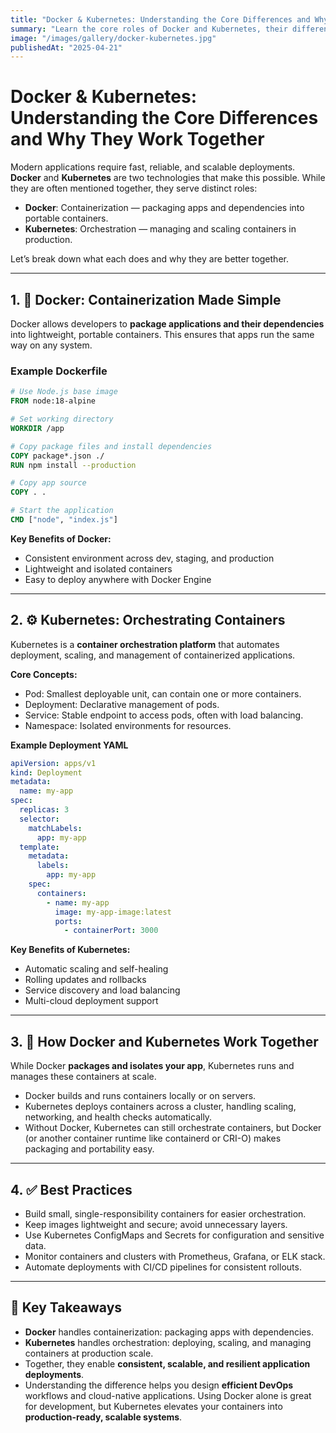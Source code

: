```yaml
---
title: "Docker & Kubernetes: Understanding the Core Differences and Why They Work Together"
summary: "Learn the core roles of Docker and Kubernetes, their differences, and how they complement each other for modern application deployment."
image: "/images/gallery/docker-kubernetes.jpg"
publishedAt: "2025-04-21"
---
```


# Docker & Kubernetes: Understanding the Core Differences and Why They Work Together

Modern applications require fast, reliable, and scalable deployments. **Docker** and **Kubernetes** are two technologies that make this possible. While they are often mentioned together, they serve distinct roles:

- **Docker**: Containerization — packaging apps and dependencies into portable containers.  
- **Kubernetes**: Orchestration — managing and scaling containers in production.  

Let’s break down what each does and why they are better together.

---

## 1. 🐳 Docker: Containerization Made Simple

Docker allows developers to **package applications and their dependencies** into lightweight, portable containers. This ensures that apps run the same way on any system.

### Example Dockerfile

```dockerfile
# Use Node.js base image
FROM node:18-alpine

# Set working directory
WORKDIR /app

# Copy package files and install dependencies
COPY package*.json ./
RUN npm install --production

# Copy app source
COPY . .

# Start the application
CMD ["node", "index.js"]
```

**Key Benefits of Docker:**
- Consistent environment across dev, staging, and production
- Lightweight and isolated containers
- Easy to deploy anywhere with Docker Engine

---

## 2. ⚙️ Kubernetes: Orchestrating Containers
Kubernetes is a **container orchestration platform** that automates deployment, scaling, and management of containerized applications.

**Core Concepts:**
- Pod: Smallest deployable unit, can contain one or more containers.
- Deployment: Declarative management of pods.
- Service: Stable endpoint to access pods, often with load balancing.
- Namespace: Isolated environments for resources.

**Example Deployment YAML**
```yaml
apiVersion: apps/v1
kind: Deployment
metadata:
  name: my-app
spec:
  replicas: 3
  selector:
    matchLabels:
      app: my-app
  template:
    metadata:
      labels:
        app: my-app
    spec:
      containers:
        - name: my-app
          image: my-app-image:latest
          ports:
            - containerPort: 3000
```

**Key Benefits of Kubernetes:**
- Automatic scaling and self-healing
- Rolling updates and rollbacks
- Service discovery and load balancing
- Multi-cloud deployment support

---

## 3. 🔗 How Docker and Kubernetes Work Together
While Docker **packages and isolates your app**, Kubernetes runs and manages these containers at scale.
- Docker builds and runs containers locally or on servers.
- Kubernetes deploys containers across a cluster, handling scaling, networking, and health checks automatically.
- Without Docker, Kubernetes can still orchestrate containers, but Docker (or another container runtime like containerd or CRI-O) makes packaging and portability easy.

---

## 4. ✅ Best Practices
- Build small, single-responsibility containers for easier orchestration.
- Keep images lightweight and secure; avoid unnecessary layers.
- Use Kubernetes ConfigMaps and Secrets for configuration and sensitive data.
- Monitor containers and clusters with Prometheus, Grafana, or ELK stack.
- Automate deployments with CI/CD pipelines for consistent rollouts.

---

## 🚀 Key Takeaways
- **Docker** handles containerization: packaging apps with dependencies.
- **Kubernetes** handles orchestration: deploying, scaling, and managing containers at production scale.
- Together, they enable **consistent, scalable, and resilient application deployments**.
- Understanding the difference helps you design **efficient DevOps** workflows and cloud-native applications.
Using Docker alone is great for development, but Kubernetes elevates your containers into **production-ready, scalable systems**.

